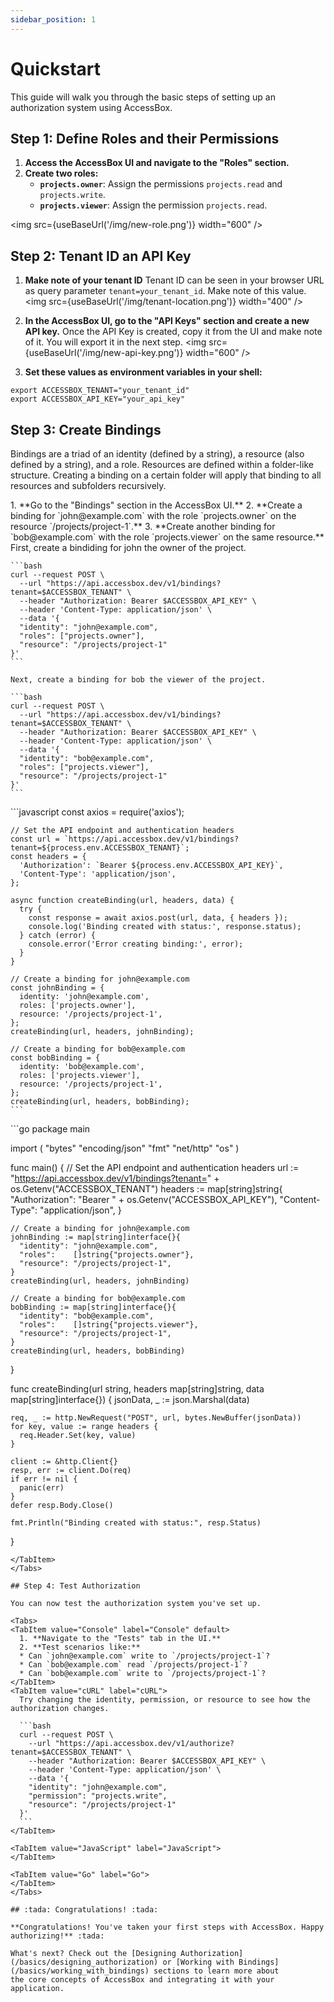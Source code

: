 ```yaml
---
sidebar_position: 1
---
```



# Quickstart

This guide will walk you through the basic steps of setting up an authorization system using AccessBox.

## Step 1: Define Roles and their Permissions

1. **Access the AccessBox UI and navigate to the "Roles" section.** 
2. **Create two roles:**
    * **`projects.owner`**: Assign the permissions `projects.read` and `projects.write`.
    * **`projects.viewer`**: Assign the permission `projects.read`. 

<img src={useBaseUrl('/img/new-role.png')} width="600" />

## Step 2: Tenant ID an API Key

1. **Make note of your tenant ID**
Tenant ID can be seen in your browser URL as query parameter `tenant=your_tenant_id`. Make note of this value.
    <img src={useBaseUrl('/img/tenant-location.png')} width="400" />

2. **In the AccessBox UI, go to the "API Keys" section and create a new API key.**
Once the API Key is created, copy it from the UI and make note of it. You will export it in the next step.
    <img src={useBaseUrl('/img/new-api-key.png')} width="600" />

3. **Set these values as environment variables in your shell:**

```shell
export ACCESSBOX_TENANT="your_tenant_id"
export ACCESSBOX_API_KEY="your_api_key"
```

## Step 3: Create Bindings

Bindings are a triad of an identity (defined by a string), a resource (also defined by a string), and a role. Resources
are defined within a folder-like structure. Creating a binding on a certain folder will apply that binding
to all resources and subfolders recursively.

<Tabs>
  <TabItem value="Console" label="Console" default>
    1. **Go to the "Bindings" section in the AccessBox UI.**
    2. **Create a binding for `john@example.com` with the role `projects.owner` on the resource `/projects/project-1`.**
    3. **Create another binding for `bob@example.com` with the role `projects.viewer` on the same resource.**
  </TabItem>
  <TabItem value="cURL" label="cURL">
    First, create a bindiding for john the owner of the project.

    ```bash
    curl --request POST \
      --url "https://api.accessbox.dev/v1/bindings?tenant=$ACCESSBOX_TENANT" \
      --header "Authorization: Bearer $ACCESSBOX_API_KEY" \
      --header 'Content-Type: application/json' \
      --data '{
      "identity": "john@example.com",
      "roles": ["projects.owner"],
      "resource": "/projects/project-1"
    }'
    ```

    Next, create a binding for bob the viewer of the project.

    ```bash
    curl --request POST \
      --url "https://api.accessbox.dev/v1/bindings?tenant=$ACCESSBOX_TENANT" \
      --header "Authorization: Bearer $ACCESSBOX_API_KEY" \
      --header 'Content-Type: application/json' \
      --data '{
      "identity": "bob@example.com",
      "roles": ["projects.viewer"],
      "resource": "/projects/project-1"
    }'
    ```
  </TabItem>

  <TabItem value="JavaScript" label="JavaScript">
    ```javascript
    const axios = require('axios');

    // Set the API endpoint and authentication headers
    const url = `https://api.accessbox.dev/v1/bindings?tenant=${process.env.ACCESSBOX_TENANT}`;
    const headers = {
      'Authorization': `Bearer ${process.env.ACCESSBOX_API_KEY}`,
      'Content-Type': 'application/json',
    };

    async function createBinding(url, headers, data) {
      try {
        const response = await axios.post(url, data, { headers });
        console.log('Binding created with status:', response.status);
      } catch (error) {
        console.error('Error creating binding:', error);
      }
    }

    // Create a binding for john@example.com
    const johnBinding = {
      identity: 'john@example.com',
      roles: ['projects.owner'],
      resource: '/projects/project-1',
    };
    createBinding(url, headers, johnBinding);

    // Create a binding for bob@example.com
    const bobBinding = {
      identity: 'bob@example.com',
      roles: ['projects.viewer'],
      resource: '/projects/project-1',
    };
    createBinding(url, headers, bobBinding);
    ```
  </TabItem>

  <TabItem value="Go" label="Go">
  ```go
  package main
  
  import (
    "bytes"
    "encoding/json"
    "fmt"
    "net/http"
    "os"
  )

  func main() {
    // Set the API endpoint and authentication headers
    url := "https://api.accessbox.dev/v1/bindings?tenant=" + os.Getenv("ACCESSBOX_TENANT")
    headers := map[string]string{
      "Authorization": "Bearer " + os.Getenv("ACCESSBOX_API_KEY"),
      "Content-Type":  "application/json",
    }

    // Create a binding for john@example.com
    johnBinding := map[string]interface{}{
      "identity": "john@example.com",
      "roles":    []string{"projects.owner"},
      "resource": "/projects/project-1",
    }
    createBinding(url, headers, johnBinding)

    // Create a binding for bob@example.com
    bobBinding := map[string]interface{}{
      "identity": "bob@example.com",
      "roles":    []string{"projects.viewer"},
      "resource": "/projects/project-1",
    }
    createBinding(url, headers, bobBinding)
  }

  func createBinding(url string, headers map[string]string, data map[string]interface{}) {
    jsonData, _ := json.Marshal(data)

    req, _ := http.NewRequest("POST", url, bytes.NewBuffer(jsonData))
    for key, value := range headers {
      req.Header.Set(key, value)
    }

    client := &http.Client{}
    resp, err := client.Do(req)
    if err != nil {
      panic(err)
    }
    defer resp.Body.Close()

    fmt.Println("Binding created with status:", resp.Status)
  }
  ```
  </TabItem>
</Tabs>

## Step 4: Test Authorization

You can now test the authorization system you've set up.

<Tabs>
  <TabItem value="Console" label="Console" default>
    1. **Navigate to the "Tests" tab in the UI.**
    2. **Test scenarios like:**
    * Can `john@example.com` write to `/projects/project-1`?
    * Can `bob@example.com` read `/projects/project-1`?
    * Can `bob@example.com` write to `/projects/project-1`?
  </TabItem>
  <TabItem value="cURL" label="cURL">
    Try changing the identity, permission, or resource to see how the authorization changes.

    ```bash
    curl --request POST \
      --url "https://api.accessbox.dev/v1/authorize?tenant=$ACCESSBOX_TENANT" \
      --header "Authorization: Bearer $ACCESSBOX_API_KEY" \
      --header 'Content-Type: application/json' \
      --data '{
      "identity": "john@example.com",
      "permission": "projects.write",
      "resource": "/projects/project-1"
    }'
    ```
  </TabItem>
  
  <TabItem value="JavaScript" label="JavaScript">
  </TabItem>

  <TabItem value="Go" label="Go">
  </TabItem>
</Tabs>

## :tada: Congratulations! :tada:

**Congratulations! You've taken your first steps with AccessBox. Happy authorizing!** :tada:

What's next? Check out the [Designing Authorization](/basics/designing_authorization) or [Working with Bindings](/basics/working_with_bindings) sections to learn more about
the core concepts of AccessBox and integrating it with your application.
